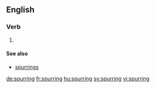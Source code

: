 ==English==

===Verb===
{{head|en|present participle}}

# {{present participle of|spur|lang=en}}

====See also====
* [[spurrings]]

[[de:spurring]]
[[fr:spurring]]
[[hu:spurring]]
[[sv:spurring]]
[[vi:spurring]]